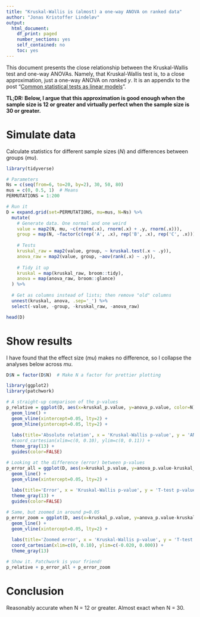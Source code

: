 ```yaml
---
title: "Kruskal-Wallis is (almost) a one-way ANOVA on ranked data"
author: "Jonas Kristoffer Lindeløv"
output: 
  html_document:
    df_print: paged
    number_sections: yes
    self_contained: no
    toc: yes
---
```


<!-- from https://stackoverflow.com/a/37839683/1297830 -->
<link rel="stylesheet" type="text/css" href="hideOutput.css">
<script src="hideOutput.js"></script>

This document presents the close relationship between the Kruskal-Wallis test and one-way ANOVAs. Namely, that Kruskal-Wallis test is, to a close approximation, just a one-way ANOVA on $rank$ed $y$. It is an appendix to the post "[Common statistical tests as linear models](https://rpubs.com/lindeloev/test_as_linear)".

**TL;DR: Below, I argue that this approximation is good enough when the sample size is 12 or greater and virtually perfect when the sample size is 30 or greater.**


# Simulate data
Calculate statistics for different sample sizes ($N$) and differences between groups ($mu$).

```r
library(tidyverse)

# Parameters
Ns = c(seq(from=6, to=20, by=2), 30, 50, 80)
mus = c(0, 0.5, 1)  # Means
PERMUTATIONS = 1:200

# Run it
D = expand.grid(set=PERMUTATIONS, mu=mus, N=Ns) %>%
  mutate(
    # Generate data. One normal and one weird
    value = map2(N, mu, ~c(rnorm(.x), rnorm(.x) + .y, rnorm(.x))),
    group = map(N, ~factor(c(rep('A', .x), rep('B', .x), rep('C', .x)))),
    
    # Tests
    kruskal_raw = map2(value, group, ~ kruskal.test(.x ~ .y)),
    anova_raw = map2(value, group, ~aov(rank(.x) ~ .y)),
    
    # Tidy it up
    kruskal = map(kruskal_raw, broom::tidy),
    anova = map(anova_raw, broom::glance)
  ) %>%
  
  # Get as columns instead of lists; then remove "old" columns
  unnest(kruskal, anova, .sep='_') %>%
  select(-value, -group, -kruskal_raw, -anova_raw)

head(D)
```


# Show results
I have found that the effect size ($mu$) makes no difference, so I collapse the analyses below across $mu$.

<div class="fold s">
```r
D$N = factor(D$N)  # Make N a factor for prettier plotting

library(ggplot2)
library(patchwork)

# A straight-up comparison of the p-values
p_relative = ggplot(D, aes(x=kruskal_p.value, y=anova_p.value, color=N)) + 
  geom_line() + 
  geom_vline(xintercept=0.05, lty=2) +
  geom_hline(yintercept=0.05, lty=2) +
  
  labs(title='Absolute relation', x = 'Kruskal-Wallis p-value', y = 'ANOVA p-value') + 
  #coord_cartesian(xlim=c(0, 0.10), ylim=c(0, 0.11)) + 
  theme_gray(13) + 
  guides(color=FALSE)

# Looking at the difference (error) between p-values
p_error_all = ggplot(D, aes(x=kruskal_p.value, y=anova_p.value-kruskal_p.value, color=N)) + 
  geom_line() + 
  geom_vline(xintercept=0.05, lty=2) +
  
  labs(title='Error', x = 'Kruskal-Wallis p-value', y = 'T-test p-value deviation') + 
  theme_gray(13) + 
  guides(color=FALSE)

# Same, but zoomed in around p=0.05
p_error_zoom = ggplot(D, aes(x=kruskal_p.value, y=anova_p.value-kruskal_p.value, color=N)) + 
  geom_line() + 
  geom_vline(xintercept=0.05, lty=2) +
  
  labs(title='Zoomed error', x = 'Kruskal-Wallis p-value', y = 'T-test p-value deviation') + 
  coord_cartesian(xlim=c(0, 0.10), ylim=c(-0.020, 0.000)) + 
  theme_gray(13)

# Show it. Patchwork is your friend!
p_relative + p_error_all + p_error_zoom
```
</div>


# Conclusion
Reasonably accurate when N = 12 or greater.
Almost exact when N = 30.